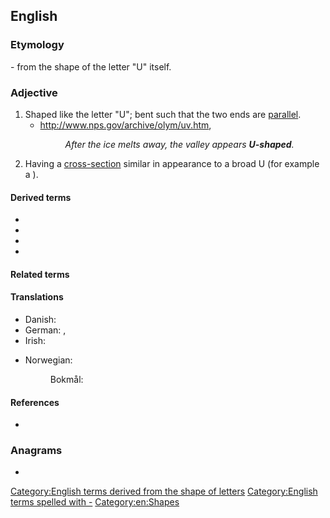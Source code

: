 ==English==

===Etymology===
{{compound|en|U|shaped}} - from the shape of the letter "U" itself.

===Adjective===
{{en-adj}}

# Shaped like the letter "U"; bent such that the two ends are [[parallel]].
#* http://www.nps.gov/archive/olym/uv.htm,
#*: ''After the ice melts away, the valley appears '''U-shaped'''.''
# Having a [[cross-section]] similar in appearance to a broad U (for example a {{l|en|U-shaped valley}}).

====Derived terms====
* {{l|en|U-shaped recession}}
* {{l|en|U-shaped valley}}
* {{l|en|U-shapedness}}
* {{l|en|U-shapedly}}

====Related terms====
{{Template:letter-shaped}}

====Translations====
{{trans-top|shaped like the letter U}}
* Danish: {{t|da|U-formet}}
* German: {{t+|de|u-förmig}}, {{t+|de|U-förmig}}
* Irish: {{t|ga|U-chruthach}}
{{trans-mid}}
* Norwegian:
*: Bokmål: {{t|nb|U-formet}}
{{trans-bottom}}

====References====
*{{R:Collins English Dictionary}}

===Anagrams===
* {{anagrams|en|a=adehpsu|heads up|heads-up}}

[[Category:English terms derived from the shape of letters]]
[[Category:English terms spelled with -]]
[[Category:en:Shapes]]